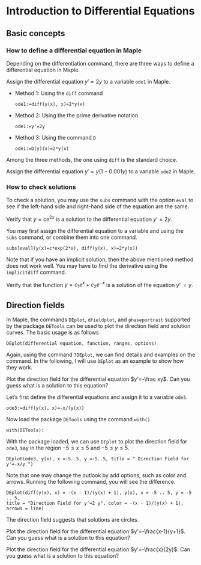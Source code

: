 # Introduction to Differential Equations

## Basic concepts

### How to define a differential equation in Maple

Depending on the differentiation command, there are three ways to define a differential equation in Maple.

::: {.example}

Assign the differential equation $y'=2y$ to a variable `ode1` in Maple.

:::

::: {.solution}

- Method 1: Using the `diff` command
  
  ```
  ode1:=diff(y(x), x)=2*y(x)
  ```

- Method 2: Using the the prime derivative notation
  
  ```
  ode1:=y'=2y
  ```

- Method 3: Using the command `D`
  
  ```
  ode1:=D(y)(x)=2*y(x)
  ```

:::

Among the three methods, the one using `diff` is the standard choice.

::: {.exercise}

Assign the differential equation $y'=y(1-0.001y)$ to a variable `ode2` in Maple.

:::

### How to check solutions

To check a solution, you may use the `subs` command with the option `eval` to see if the left-hand side and right-hand side of the equation are the same.

::: {.example}

Verify that $y=ce^{2x}$ is a solution to the differential equation $y'=2y$.

:::

::: {.solution}

You may first assign the differential equation to a variable and using the `subs` command, or combine them into one command.

```
subs[eval](y(x)=c*exp(2*x), diff(y(x), x)=2*y(x))
```

:::

Note that if you have an implicit solution, then the above mentioned method does not work well. You may have to find the derivative using the `implicitdiff` command.

::: {.exercise}

Verify that the function $y=c_1e^x+c_2e^{-x}$ is a solution of the equation $y''=y$.

:::

## Direction fields

In Maple, the commands `DEplot`, `dfieldplot`, and `phaseportrait` supported by the package `DETools` can be used to plot the direction field and solution curves. The basic usage is as follows

```
DEplot(differential equation, function, ranges, options)
```

Again, using the command `?DEplot`, we can find details and examples on the command. In the following, I will use `DEplot` as an example to show how they work.

::: {.example}

Plot the direction field for the differential equation $y'=-\frac xy$. Can you guess what is a solution to this equation?

:::

::: {.solution}

Let's first define the differential equations and assign it to a variable `ode3`.

```
ode3:=diff(y(x), x)=-x/(y(x))
```

Now load the package `DETools` using the command `with()`.

```
with(DETools):
```

With the package loaded, we can use `DEplot` to plot the direction field for `ode3`, say in the region $-5\le x\le 5$ and $-5\le y\le 5$.

```
DEplot(ode3, y(x), x =-5..5, y =-5..5, title = " Direction Field for y'=-x/y ")
```

Note that one may change the outlook by add options, such as color and arrows. Running the following command, you will see the difference.

```
DEplot(diff(y(x), x) = -(x - 1)/(y(x) + 1), y(x), x = -5 .. 5, y = -5 .. 5, 
title = "Direction Field for y'=2 y", color = -(x - 1)/(y(x) + 1), arrows = line)
```

The direction field suggests that solutions are circles.

:::

::: {.exercise}

Plot the direction field for the differential equation $y'=-\frac{x-1}{y+1}$. Can you guess what is a solution to this equation?

:::

::: {.exercise}

Plot the direction field for the differential equation $y'=-\frac{x}{2y}$. Can you guess what is a solution to this equation?

:::
